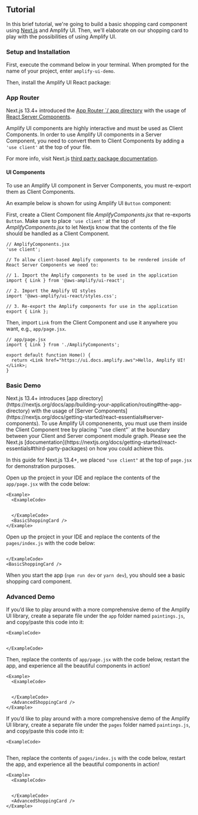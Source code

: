 
## Tutorial

In this brief tutorial, we're going to build a basic shopping card component using [Next.js](https://nextjs.org/docs) and Amplify UI. Then, we'll elaborate on our shopping card to play with the possibilities of using Amplify UI.

### Setup and Installation

First, execute the command below in your terminal. When prompted for the name of your project, enter `amplify-ui-demo`. 

<Tabs>
  <TabItem title="npm">
    <TerminalCommand command="npx create-next-app@latest && cd amplify-ui-demo" />
  </TabItem>
  <TabItem title="yarn">
    <TerminalCommand command="yarn create next-app && cd amplify-ui-demo" />
  </TabItem>
</Tabs>

Then, install the Amplify UI React package:

<InstallScripts framework="react" />

### App Router
Next.js 13.4+ introduced the [App Router `/ app directory](https://nextjs.org/docs/app/building-your-application/routing#the-app-directory) with the usage of [React Server Components](https://nextjs.org/docs/getting-started/react-essentials#server-components). 

Amplify UI components are highly interactive and must be used as Client Components. In order to use Amplify UI components in a Server Component, you need to convert them to Client Components by adding a `'use client'` at the top of your file.

For more info, visit Next.js [third party package documentation](https://nextjs.org/docs/getting-started/react-essentials#third-party-packages).

#### UI Components

To use an Amplify UI component in Server Components, you must re-export them as Client Components.

An example below is shown for using Amplify UI `Button` component:

First, create a Client Component file _AmplifyComponents.jsx_ that re-exports `Button`. Make sure to place `'use client'` at the top of _AmplifyComponents.jsx_ to let Nextjs know that the contents of the file should be handled as a Client Component.

<ExampleCode>

```tsx
// AmplifyComponents.jsx
'use client';

// To allow client-based Amplify components to be rendered inside of React Server Components we need to:

// 1. Import the Amplify components to be used in the application
import { Link } from '@aws-amplify/ui-react';

// 2. Import the Amplify UI styles
import '@aws-amplify/ui-react/styles.css';

// 3. Re-export the Amplify components for use in the application
export { Link };
```

</ExampleCode>

Then, import `Link` from the Client Component and use it anywhere you want, e.g., `app/page.jsx`.

<ExampleCode>

```tsx
// app/page.jsx
import { Link } from './AmplifyComponents';

export default function Home() {
  return <Link href="https://ui.docs.amplify.aws">Hello, Amplify UI!</Link>;
}
```

</ExampleCode>

### Basic Demo

<Alert variation="info" role="none">
Next.js 13.4+ introduces [app directory](https://nextjs.org/docs/app/building-your-application/routing#the-app-directory) with the usage of [Server Components](https://nextjs.org/docs/getting-started/react-essentials#server-components). To use Amplify UI componenents, you must use them inside the Client Component tree by placing `"use client"` at the boundary between your Client and Server component module graph. Please see the Next.js [documentation](https://nextjs.org/docs/getting-started/react-essentials#third-party-packages) on how you could achieve this.

In this guide for Next.js 13.4+, we placed `"use client"` at the top of `page.jsx` for demonstration purposes.
</Alert>

<Tabs>
  <TabItem title="Next.js 13.4+">

Open up the project in your IDE and replace the contents of the `app/page.jsx` with the code below:

    <Example>
      <ExampleCode>
      
```tsx file=./examples/UseClientBasicExampleCode.tsx
```

      </ExampleCode>
      <BasicShoppingCard />
    </Example>
  </TabItem>
  <TabItem title="Next.js 11.0-13.3">

Open up the project in your IDE and replace the contents of the `pages/index.js` with the code below:

  <Example>
    <ExampleCode>
    
  ```tsx file=./examples/BasicExampleCode.tsx
  ```

    </ExampleCode>
    <BasicShoppingCard />
  </Example>

  </TabItem>
</Tabs>

When you start the app (`npm run dev` or `yarn dev`), you should see a basic shopping card component.

### Advanced Demo

<Tabs>
  <TabItem title="Next.js 13.4+">

If you’d like to play around with a more comprehensive demo of the Amplify UI library, create a separate file under the `app` folder named `paintings.js`, and copy/paste this code into it:

    <ExampleCode>

```tsx file=./examples/paintings.ts
```

    </ExampleCode>

Then, replace the contents of `app/page.jsx` with the code below, restart the app, and experience all the beautiful components in action!

    <Example>
      <ExampleCode>

```tsx file=./examples/UseClientAdvancedExampleCode.tsx
```

      </ExampleCode>
      <AdvancedShoppingCard />
    </Example>
  </TabItem>
  <TabItem title="Next.js 11.0-13.3">

If you’d like to play around with a more comprehensive demo of the Amplify UI library, create a separate file under the `pages` folder named `paintings.js`, and copy/paste this code into it:

    <ExampleCode>

```tsx file=./examples/paintings.ts
```

   </ExampleCode>

Then, replace the contents of `pages/index.js` with the code below, restart the app, and experience all the beautiful components in action!

    <Example>
      <ExampleCode>

```tsx file=./examples/AdvancedExampleCode.tsx
```

      </ExampleCode>
      <AdvancedShoppingCard />
    </Example>

  </TabItem>
</Tabs>
